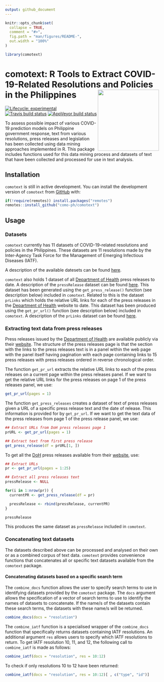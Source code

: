 ```yaml
---
output: github_document
---
```


<!-- README.md is generated from README.Rmd. Please edit that file -->

```r
knitr::opts_chunk$set(
  collapse = TRUE,
  comment = "#>",
  fig.path = "man/figures/README-",
  out.width = "100%"
)

library(comotext)
```

# comotext: R Tools to Extract COVID-19-Related Resolutions and Policies in the Philippines <img src="man/figures/comotext.png" width = "200px" align="right" />

<!-- badges: start -->
[![Lifecycle: experimental](https://img.shields.io/badge/lifecycle-experimental-orange.svg)](https://www.tidyverse.org/lifecycle/#experimental)
[![Travis build status](https://travis-ci.org/como-ph/comotext.svg?branch=master)](https://travis-ci.org/como-ph/comotext)
[![AppVeyor build status](https://ci.appveyor.com/api/projects/status/github/como-ph/comotext?branch=master&svg=true)](https://ci.appveyor.com/project/como-ph/comotext)
<!-- badges: end -->

To assess possible impact of various COVID-19 prediction models on Philippine government response, text from various resolutions, press releases and legislation has been collected using data mining approaches implemented in R. This package includes functions used for this data mining process and datasets of text that have been collected and processed for use in text analysis.

## Installation

`comotext` is still in active development. You can install the development version of `comotext` from [GitHub](https://github.com/como-ph/comotext) with:

```r
if(!require(remotes)) install.packages("remotes")
remotes::install_github("como-ph/comotext")
```

## Usage

### Datasets

`comotext` currently has 11 datasets of COVID-19-related resolutions and policies in the Philippines. These datasets are 11 resolutions made by the Inter-Agency Task Force for the Management of Emerging Infectious Diseases (IATF).

A description of the available datesets can be found [here](https://como-ph.github.io/comotext/reference/index.html#section-datasets).

`comotext` also holds 1 dataset of all [Department of Health](http://www.doh.gov.ph) press releases to date. A description of the `pressRelease` dataset can be found [here](https://como-ph.github.io/comotext/reference/pressRelease.html). This dataset has been generated using the `get_press_release()` function (see description below) included in `comotext`. Related to this is the dataset `prLinks` which holds the relative URL links for each of the press releases in the [Department of Health](http://www.doh.gov.ph) website to date. This dataset has been produced using the `get_pr_url()` function (see description below) included in `comotext`. A description of the `prLinks` dataset can be found [here](https://como-ph.github.io/comotext/reference/prLinks.html).

### Extracting text data from press releases

Press releases issued by the [Department of Health](https://www.doh.gov.ph) are available publicly via their [website](https://www.doh.gov.ph/press-releases). The structure of the press releases page is that the section with the links to the press releases text is in a panel within the web page with the panel itself having pagination with each page containing links to 15 press releases with press releases ordered in reverse chronological order.

The function `get_pr_url` extracts the relative URL links to each of the press releases on a current page within the press releases panel. If we want to get the relative URL links for the press releases on page 1 of the press releases panel, we use:

```r
get_pr_url(pages = 1)
```

The function `get_press_releases` creates a dataset of text of press releases given a URL of a specific press release text and the date of release. This information is provided for by `get_pr_url`. If we want to get the text data of the press releases from page 1 of the press release panel, we use:

```r
## Extract URLs from DoH press releases page 1
prURL <- get_pr_url(pages = 1)

## Extract text from first press release
get_press_release(df = prURL[1, ])
```

To get all the [DoH](https://www.doh.gov.ph) press releases available from their [website](https://www.doh.gov.ph/press-releases), use:

```r
## Extract URLs
pr <- get_pr_url(pages = 1:25)

## Extract all press releases text
pressRelease <- NULL

for(i in 1:nrow(pr)) {
  currentPR <- get_press_release(df = pr)

  pressRelease <- rbind(pressRelease, currentPR)
}
```

```r
pressRelease
```

This produces the same dataset as `pressRelease` included in `comotext`.

### Concatenating text datasets

The datasets described above can be processed and analysed on their own or as a combined corpus of text data. `comotext` provides convenience functions that concatenates all or specific text datasets available from the `comotext` package.

#### Concatenating datasets based on a specific search term

The `combine_docs` function allows the user to specify search terms to use in identifying datasets provided by the `comotext` package. The `docs` argument allows the specification of a vector of search terms to use to identify the names of datasets to concatenate. If the name/s of the datasets contain these search terms, the datasets with these name/s will be returned.

```r
combine_docs(docs = "resolution")
```

The `combine_iatf` function is a specialised wrapper of the `combine_docs` function that specifically returns datasets containing IATF resolutions. An additional argument `res` allows users to specify which IATF resolutions to return. To get IATF resolution 10, 11, and 12, the following call to `combine_iatf` is made as follows:

```r
combine_iatf(docs = "resolution", res = 10:12)
```

To check if only resolutions 10 to 12 have been returned:

```r
combine_iatf(docs = "resolution", res = 10:12)[ , c("type", "id")]
```
